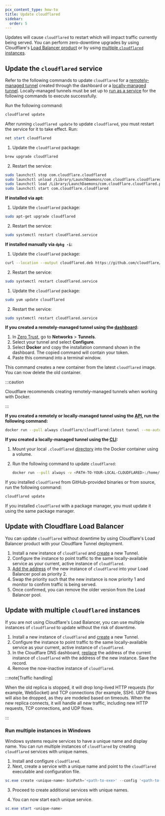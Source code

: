 ```yaml
---
pcx_content_type: how-to
title: Update cloudflared
sidebar:
  order: 5
---
```



Updates will cause `cloudflared` to restart which will impact traffic currently being served. You can perform zero-downtime upgrades by using Cloudflare's [Load Balancer product](/cloudflare-one/connections/connect-networks/downloads/update-cloudflared/#update-with-cloudflare-load-balancer) or by using [multiple `cloudflared` instances](/cloudflare-one/connections/connect-networks/downloads/update-cloudflared/#update-with-multiple-cloudflared-instances).

## Update the `cloudflared` service

Refer to the following commands to update `cloudflared` for a [remotely-managed tunnel](/cloudflare-one/connections/connect-networks/get-started/create-remote-tunnel/) created through the dashboard or a [locally-managed tunnel](/cloudflare-one/connections/connect-networks/do-more-with-tunnels/local-management/). Locally-managed tunnels must be set up to [run as a service](/cloudflare-one/connections/connect-networks/do-more-with-tunnels/local-management/as-a-service/) for the following commands to execute successfully.

<Tabs> <TabItem label="Windows">

Run the following command:

```powershell
cloudflared update
```

After running `cloudflared update` to update `cloudflared`, you must restart the service for it to take effect. Run:

```powershell
net start cloudflared
```

</TabItem> <TabItem label="macOS">

1. Update the `cloudflared` package:

```sh
brew upgrade cloudflared
```

2. Restart the service:

```sh
sudo launchctl stop com.cloudflare.cloudflared
sudo launchctl unload /Library/LaunchDaemons/com.cloudflare.cloudflared.plist
sudo launchctl load /Library/LaunchDaemons/com.cloudflare.cloudflared.plist
sudo launchctl start com.cloudflare.cloudflared
```

</TabItem> <TabItem label="Debian">

**If installed via apt:**

1. Update the `cloudflared` package:

```sh
sudo apt-get upgrade cloudflared
```

2. Restart the service:

```sh
sudo systemctl restart cloudflared.service
```

**If installed manually via `dpkg -i`:**

<Render file="tunnel/package-manager" product="cloudflare-one" />

1. Update the `cloudflared` package:

```sh
curl --location --output cloudflared.deb https://github.com/cloudflare/cloudflared/releases/latest/download/cloudflared-linux-amd64.deb && sudo dpkg -i cloudflared.deb
```

2. Restart the service:

```sh
sudo systemctl restart cloudflared.service
```

</TabItem> <TabItem label="Red Hat">

1. Update the `cloudflared` package:

```sh
sudo yum update cloudflared
```

2. Restart the service:

```sh
sudo systemctl restart cloudflared.service
```

</TabItem> <TabItem label="Docker">

**If you created a remotely-managed tunnel using the [dashboard](/cloudflare-one/connections/connect-networks/get-started/create-remote-tunnel/):**

1. In [Zero Trust](https://one.dash.cloudflare.com/), go to **Networks** > **Tunnels**.
2. Select your tunnel and select **Configure**.
3. Select **Docker** and copy the installation command shown in the dashboard. The copied command will contain your token.
4. Paste this command into a terminal window.

This command creates a new container from the latest `cloudflared` image. You can now delete the old container.

:::caution

Cloudflare recommends creating remotely-managed tunnels when working with Docker.

:::

**If you created a remotely or locally-managed tunnel using the [API](/cloudflare-one/connections/connect-networks/get-started/create-remote-tunnel-api/), run the following command:**

```sh
docker run --pull always cloudflare/cloudflared:latest tunnel --no-autoupdate run --token <TOKEN>
```

**If you created a locally-managed tunnel using the [CLI](/cloudflare-one/connections/connect-networks/do-more-with-tunnels/local-management/create-local-tunnel/#2-authenticate-cloudflared):**

1. Mount your local `.cloudflared` [directory](/cloudflare-one/connections/connect-networks/do-more-with-tunnels/local-management/local-tunnel-terms/#default-cloudflared-directory) into the Docker container using a volume.

2. Run the following command to update `cloudflared`:

    ```sh
    docker run --pull always -v <PATH-TO-YOUR-LOCAL-CLOUDFLARED>:/home/nonroot/.cloudflared cloudflare/cloudflared:latest tunnel --no-autoupdate run <TUNNEL-ID>
    ```

</TabItem> <TabItem label="Other">

If you installed `cloudflared` from GitHub-provided binaries or from source, run the following command:

```sh
cloudflared update
```

If you installed `cloudflared` with a package manager, you must update it using the same package manager. <Render file="tunnel/package-manager" product="cloudflare-one" />

</TabItem> </Tabs>

## Update with Cloudflare Load Balancer

You can update `cloudflared` without downtime by using Cloudflare's Load Balancer product with your Cloudflare Tunnel deployment.

1. Install a new instance of `cloudflared` and [create](/cloudflare-one/connections/connect-networks/get-started/) a new Tunnel.
2. Configure the instance to point traffic to the same locally-available service as your current, active instance of `cloudflared`.
3. [Add the address](/cloudflare-one/connections/connect-networks/routing-to-tunnel/lb/) of the new instance of `cloudflared` into your Load Balancer pool as priority 2.
4. Swap the priority such that the new instance is now priority 1 and monitor to confirm traffic is being served.
5. Once confirmed, you can remove the older version from the Load Balancer pool.

## Update with multiple `cloudflared` instances

If you are not using Cloudflare's Load Balancer, you can use multiple instances of `cloudflared` to update without the risk of downtime.

1. Install a new instance of `cloudflared` and [create](/cloudflare-one/connections/connect-networks/get-started/) a new Tunnel.
2. Configure the instance to point traffic to the same locally-available service as your current, active instance of `cloudflared`.
3. In the Cloudflare DNS dashboard, [replace](/cloudflare-one/connections/connect-networks/routing-to-tunnel/dns/) the address of the current instance of `cloudflared` with the address of the new instance. Save the record.
4. Remove the now-inactive instance of `cloudflared`.

:::note[Traffic handling]

When the old replica is stopped, it will drop long-lived HTTP requests (for example, WebSocket) and TCP connections (for example, SSH). UDP flows will also be dropped, as they are modeled based on timeouts. When the new replica connects, it will handle all new traffic, including new HTTP requests, TCP connections, and UDP flows.

:::

### Run multiple instances in Windows

Windows systems require services to have a unique name and display name. You can run multiple instances of `cloudflared` by creating `cloudflared` services with unique names.

1. Install and configure `cloudflared`.
2. Next, create a service with a unique name and point to the `cloudflared` executable and configuration file.

```powershell
sc.exe create <unique-name> binPath='<path-to-exe>' --config '<path-to-config>' displayname="Unique Name"
```

3. Proceed to create additional services with unique names.

4. You can now start each unique service.

```powershell
sc.exe start <unique-name>
```
